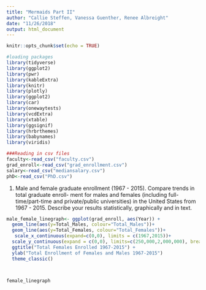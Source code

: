 ```yaml
---
title: "Mermaids Part II"
author: "Callie Steffen, Vanessa Guenther, Renee Albreight"
date: "11/26/2018"
output: html_document
---
```


```r
knitr::opts_chunk$set(echo = TRUE)
```

```r
#loading packages
library(tidyverse)
library(ggplot2)
library(pwr)
library(kableExtra)
library(knitr)
library(plotly)
library(ggplot2)
library(car)
library(onewaytests)
library(vcdExtra)
library(xtable)
library(ggsignif)
library(hrbrthemes)
library(babynames)
library(viridis)

###Reading in csv files
faculty<-read_csv("faculty.csv")
grad_enroll<-read_csv("grad_enrollment.csv")
salary<-read_csv("mediansalary.csv")
phD<-read_csv("PhD.csv")
```


1) Male and female graduate enrollment (1967 - 2015). Compare trends in total graduate enroll- ment for males and females (including full-time/part-time and private/public universities) in the United States from 1967 - 2015. Describe your results statistically, graphically and in text.
```r

male_female_linegraph<- ggplot(grad_enroll, aes(Year)) +
  geom_line(aes(y=Total_Males, colour="Total_Males"))+
  geom_line(aes(y=Total_Females, colour="Total_Females"))+
   scale_x_continuous(expand=c(0,0), limits = c(1967,2015))+
  scale_y_continuous(expand = c(0,0), limits=c(250,000,2,000,000), breaks=c(250,000,300,000,350,000,400,000,450,000,500,000,550,000,600,000,650,000,700,000,750,000,800,000,850,000,900,000,950,000,1,000,000,1,500,000,2,000,000)) +
  ggtitle("Total Females Enrolled 1967-2015") +
  ylab("Total Enrollment of Females and Males 1967-2015")
  theme_classic()



female_linegraph



  


```


